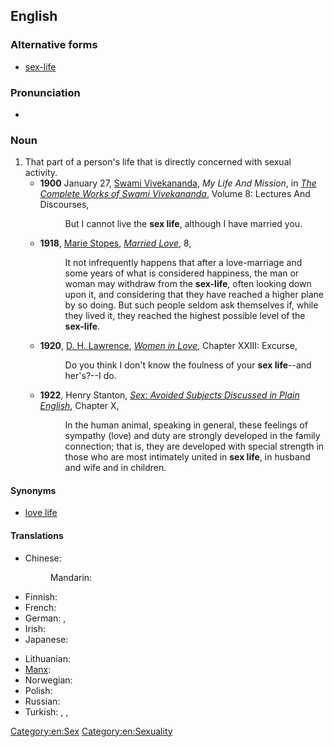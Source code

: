 ==English==

===Alternative forms===
* [[sex-life]]

===Pronunciation===
* {{IPA|/ˈsɛksˌlaɪf/}}

===Noun===
{{en-noun|head=[[sex]] [[life]]|sex lives}}

# That part of a person's life that is directly concerned with sexual activity.
#* '''1900''' January 27, [[w:Swami Vivekananda|Swami Vivekananda]], ''My Life And Mission'', in ''[[s:The Complete Works of Swami Vivekananda/Volume 8/Lectures And Discourses/My Life And Mission|The Complete Works of Swami Vivekananda]]'', Volume 8: Lectures And Discourses,
#*: But I cannot live the '''sex life''', although I have married you.
#* '''1918''', [[w:Marie Stopes|Marie Stopes]], ''[[s:Married Love/8|Married Love]]'', 8,
#*: It not infrequently happens that after a love-marriage and some years of what is considered happiness, the man or woman may withdraw from the '''sex-life''', often looking down upon it, and considering that they have reached a higher plane by so doing. But such people seldom ask themselves if, while they lived it, they reached the highest possible level of the '''sex-life'''.
#* '''1920''', [[w:D. H. Lawrence|D. H. Lawrence]], ''[[s:Women in Love/Chapter XXIII|Women in Love]]'', Chapter XXIII: Excurse,
#*: Do you think I don't know the foulness of your '''sex life'''--and her's?--I do.
#* '''1922''', Henry Stanton, ''[[s:Sex/Chapter X|Sex: Avoided Subjects Discussed in Plain English]]'', Chapter X,
#*: In the human animal, speaking in general, these feelings of sympathy (love) and duty are strongly developed in the family connection; that is, they are developed with special strength in those who are most intimately united in '''sex life''', in husband and wife and in children.

====Synonyms====
* [[love life]]

====Translations====
{{trans-top|part of a person's life that is directly concerned with sexual activity}}
* Chinese:
*: Mandarin: {{t-|cmn|性生活|tr=xìngshēnghuó|sc=Hani}}
* Finnish: {{t-|fi|sukupuolielämä}}
* French: {{t|fr|vie sexuelle|f}}
* German: {{t|de|Liebesleben|n}}, {{t|de|Sex-Leben|n}}
* Irish: {{t-|ga|saol gnéis|m|xs=Irish}}
* Japanese: {{t|ja|性生活|tr=せいせいかつ, seiseikatsu|sc=Jpan}}
{{trans-mid}}
* Lithuanian: {{t-|lt|lytinis gyvenimas|m|xs=Lithuanian}}
* [[Manx]]: {{t-|gv|bea cheintyssagh|f|xs=Manx}}
* Norwegian: {{t|no|sexliv|n}}
* Polish: {{t|pl|życie seksualne|n}}
* Russian: {{t|ru|сексуальная жизнь|f|tr=sɛksuál’naja žizn’|sc=Cyrl}}
* Turkish: {{t|tr|cinsel yaşam}}, {{t|tr|cinsel hayat}}, {{t|tr|seks hayatı}}
{{trans-bottom}}

[[Category:en:Sex]]
[[Category:en:Sexuality]]